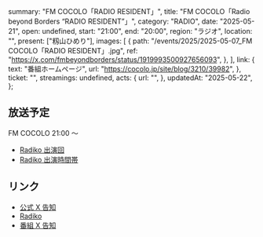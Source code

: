   summary: "FM COCOLO「RADIO RESIDENT」",
  title: "FM COCOLO「Radio beyond Borders “RADIO RESIDENT”」",
  category: "RADIO",
  date: "2025-05-21",
  open: undefined,
  start: "21:00",
  end: "20:00",
  region: "ラジオ",
  location: "",
  present: ["籾山ひめり"],
  images: [
    {
      path: "/events/2025/2025-05-07_FM COCOLO「RADIO RESIDENT」.jpg",
      ref: "https://x.com/fmbeyondborders/status/1919993500927656093",
    },
  ],
  link: {
    text: "番組ホームページ",
    url: "https://cocolo.jp/site/blog/3210/39982",
  },
  ticket: "",
  streamings: undefined,
  acts: {
    url: "",
  },
  updatedAt: "2025-05-22",
};

## 放送予定

FM COCOLO 21:00 〜

- [Radiko 出演回](https://radiko.jp/share/?sid=CCL&t=20250521210000)
- [Radiko 出演時間帯](https://radiko.jp/share/?sid=CCL&t=20250521213035)

## リンク

- [公式 X 告知](https://x.com/takanenofficial/status/1925129441312739397)
- [Radiko](https://radiko.jp/share/?sid=CCL&t=20250521210000)
- [番組 X 告知](https://x.com/fmbeyondborders/status/1925065657462509807)
